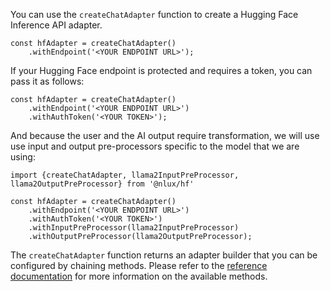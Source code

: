 You can use the `createChatAdapter` function to create a Hugging Face Inference API adapter.

```tsx
const hfAdapter = createChatAdapter()
    .withEndpoint('<YOUR ENDPOINT URL>');
```

If your Hugging Face endpoint is protected and requires a token, you can pass it as follows:

```tsx
const hfAdapter = createChatAdapter()
    .withEndpoint('<YOUR ENDPOINT URL>')
    .withAuthToken('<YOUR TOKEN>');
```

And because the user and the AI output require transformation, we will use use input and output
pre-processors specific to the model that we are using:

```tsx
import {createChatAdapter, llama2InputPreProcessor, llama2OutputPreProcessor} from '@nlux/hf'

const hfAdapter = createChatAdapter()
    .withEndpoint('<YOUR ENDPOINT URL>')
    .withAuthToken('<YOUR TOKEN>')
    .withInputPreProcessor(llama2InputPreProcessor)
    .withOutputPreProcessor(llama2OutputPreProcessor);
```

The `createChatAdapter` function returns an adapter builder that you can be configured by chaining methods.
Please refer to the [reference documentation](/reference/adapters/hugging-face) for more information on the available methods.
